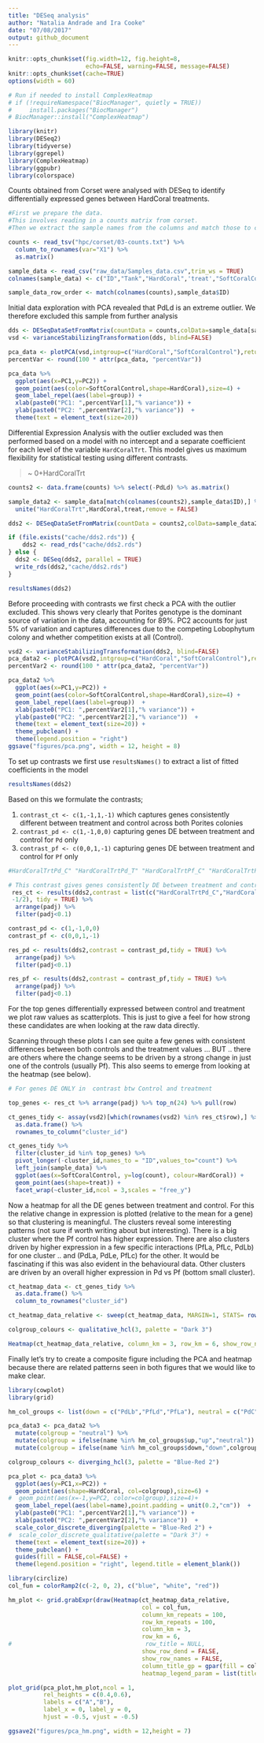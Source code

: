 ```yaml
---
title: "DESeq analysis"
author: "Natalia Andrade and Ira Cooke"
date: "07/08/2017"
output: github_document
---
```


```r
knitr::opts_chunk$set(fig.width=12, fig.height=8,
                      echo=FALSE, warning=FALSE, message=FALSE)
knitr::opts_chunk$set(cache=TRUE)
options(width = 60)

# Run if needed to install ComplexHeatmap
# if (!requireNamespace("BiocManager", quietly = TRUE))
#     install.packages("BiocManager")
# BiocManager::install("ComplexHeatmap")

library(knitr)
library(DESeq2)
library(tidyverse)
library(ggrepel)
library(ComplexHeatmap)
library(ggpubr)
library(colorspace)
```

Counts obtained from Corset were analysed with DESeq to identify differentially expressed genes between HardCoral treatments. 

```r
#First we prepare the data.  
#This involves reading in a counts matrix from corset.  
#Then we extract the sample names from the columns and match those to conditions in an excel file that describes the experimental conditions for each sample.

counts <- read_tsv("hpc/corset/03-counts.txt") %>% 
  column_to_rownames(var="X1") %>% 
  as.matrix()

sample_data <- read_csv("raw_data/Samples_data.csv",trim_ws = TRUE)
colnames(sample_data) <- c("ID","Tank","HardCoral",'treat',"SoftCoralControl","PdvsL_Other")

sample_data_row_order <- match(colnames(counts),sample_data$ID)
```

Initial data exploration with PCA revealed that PdLd is an extreme outlier.  We therefore excluded this sample from further analysis

```r
dds <- DESeqDataSetFromMatrix(countData = counts,colData=sample_data[sample_data_row_order,],design = ~  treat+ HardCoral)
vsd <- varianceStabilizingTransformation(dds, blind=FALSE)

pca_data <- plotPCA(vsd,intgroup=c("HardCoral","SoftCoralControl"),returnData=TRUE)
percentVar <- round(100 * attr(pca_data, "percentVar"))

pca_data %>% 
  ggplot(aes(x=PC1,y=PC2)) + 
  geom_point(aes(color=SoftCoralControl,shape=HardCoral),size=4) + 
  geom_label_repel(aes(label=group)) + 
  xlab(paste0("PC1: ",percentVar[1],"% variance")) + 
  ylab(paste0("PC2: ",percentVar[2],"% variance"))  +
  theme(text = element_text(size=20))
```

Differential Expression Analysis with the outlier excluded was then performed based on a model with no intercept and a separate coefficient for each level of the variable `HardCoralTrt`.  This model gives us maximum flexibility for statistical testing using different contrasts.

> ~ 0+HardCoralTrt

```r
counts2 <- data.frame(counts) %>% select(-PdLd) %>% as.matrix()

sample_data2 <- sample_data[match(colnames(counts2),sample_data$ID),] %>% 
  unite("HardCoralTrt",HardCoral,treat,remove = FALSE)

dds2 <- DESeqDataSetFromMatrix(countData = counts2,colData=sample_data2,design = ~  0+HardCoralTrt)

if (file.exists("cache/dds2.rds")) {
    dds2 <- read_rds("cache/dds2.rds")
} else {
  dds2 <- DESeq(dds2, parallel = TRUE)
  write_rds(dds2,"cache/dds2.rds")
}

resultsNames(dds2)
```

Before proceeding with contrasts we first check a PCA with the outlier excluded. This shows very clearly that Porites genotype is the dominant source of variation in the data, accounting for 89%. PC2 accounts for just 5% of variation and captures differences due to the competing Lobophytum colony and whether competition exists at all (Control).

```r
vsd2 <- varianceStabilizingTransformation(dds2, blind=FALSE)
pca_data2 <- plotPCA(vsd2,intgroup=c("HardCoral","SoftCoralControl"),returnData=TRUE)
percentVar2 <- round(100 * attr(pca_data2, "percentVar"))

pca_data2 %>% 
  ggplot(aes(x=PC1,y=PC2)) + 
  geom_point(aes(color=SoftCoralControl,shape=HardCoral),size=4) + 
  geom_label_repel(aes(label=group))  + 
  xlab(paste0("PC1: ",percentVar2[1],"% variance")) + 
  ylab(paste0("PC2: ",percentVar2[2],"% variance"))  +  
  theme(text = element_text(size=20)) + 
  theme_pubclean() +
  theme(legend.position = "right")
ggsave("figures/pca.png", width = 12, height = 8)
```

To set up contrasts we first use `resultsNames()` to extract a list of fitted coefficients in the model

```r
resultsNames(dds2)
```

Based on this we formulate the contrasts;

1. `contrast_ct <- c(1,-1,1,-1)` which captures genes consistently different between treatment and control across both Porites colonies
2. `contrast_pd <- c(1,-1,0,0)` capturing genes DE between treatment and control for `Pd` only
3. `contrast_pf <- c(0,0,1,-1)` capturing genes DE between treatment and control for `Pf` only


```r
#HardCoralTrtPd_C" "HardCoralTrtPd_T" "HardCoralTrtPf_C" "HardCoralTrtPf_T"

# This contrast gives genes consistently DE between treatment and control
 res_ct <- results(dds2,contrast = list(c("HardCoralTrtPd_C","HardCoralTrtPf_C"),c("HardCoralTrtPd_T","HardCoralTrtPf_T")),listValues=c(1/2,
 -1/2), tidy = TRUE) %>% 
  arrange(padj) %>% 
  filter(padj<0.1)

contrast_pd <- c(1,-1,0,0)
contrast_pf <- c(0,0,1,-1)

res_pd <- results(dds2,contrast = contrast_pd,tidy = TRUE) %>% 
  arrange(padj) %>% 
  filter(padj<0.1)

res_pf <- results(dds2,contrast = contrast_pf,tidy = TRUE) %>% 
  arrange(padj) %>% 
  filter(padj<0.1)
```


For the top genes differentially expressed between control and treatment we plot raw values as scatterplots.  This is just to give a feel for how strong these candidates are when looking at the raw data directly.  

Scanning through these plots I can see quite a few genes with consistent differences between both controls and the treatment values ... BUT .. there are others where the change seems to be driven by a strong change in just one of the controls (usually Pf).  This also seems to emerge from looking at the heatmap (see below).

```r
# For genes DE ONLY in  contrast btw Control and treatment

top_genes <- res_ct %>% arrange(padj) %>% top_n(24) %>% pull(row)

ct_genes_tidy <- assay(vsd2)[which(rownames(vsd2) %in% res_ct$row),] %>%
  as.data.frame() %>%
  rownames_to_column("cluster_id")

ct_genes_tidy %>%
  filter(cluster_id %in% top_genes) %>% 
  pivot_longer(-cluster_id,names_to = "ID",values_to="count") %>%
  left_join(sample_data) %>%
  ggplot(aes(x=SoftCoralControl, y=log(count), colour=HardCoral)) +
  geom_point(aes(shape=treat)) +
  facet_wrap(~cluster_id,ncol = 3,scales = "free_y")
```

Now a heatmap for all the DE genes between treatment and control. For this the relative change in expression is plotted (relative to the mean for a gene) so that clustering is meaningful. The clusters reveal some interesting patterns (not sure if worth writing about but interesting).  There is a big cluster where the Pf control has higher expression.  There are also clusters driven by higher expression in a few specific interactions (PfLa, PfLc, PdLb) for one cluster .. and (PdLa, PdLe, PfLc) for the other.  It would be fascinating if this was also evident in the behavioural data.  Other clusters are driven by an overall higher expression in Pd vs Pf (bottom small cluster).


```r
ct_heatmap_data <- ct_genes_tidy %>%
  as.data.frame() %>%
  column_to_rownames("cluster_id")

ct_heatmap_data_relative <- sweep(ct_heatmap_data, MARGIN=1, STATS= rowMeans(ct_heatmap_data))

colgroup_colours <- qualitative_hcl(3, palette = "Dark 3")

Heatmap(ct_heatmap_data_relative, column_km = 3, row_km = 6, show_row_names = FALSE,column_title_gp = gpar(fill = colgroup_colours, font = 1:3))
```


Finally let's try to create a composite figure including the PCA and heatmap because there are related patterns seen in both figures that we would like to make clear.

```r
library(cowplot)
library(grid)

hm_col_groups <- list(down = c("PdLb","PfLd","PfLa"), neutral = c("PdC","PdLc","PfLe","PfLb","PfC"), up = c("PdLe","PdLa","PfLc"))

pca_data3 <- pca_data2 %>% 
  mutate(colgroup = "neutral") %>% 
  mutate(colgroup = ifelse(name %in% hm_col_groups$up,"up","neutral")) %>% 
  mutate(colgroup = ifelse(name %in% hm_col_groups$down,"down",colgroup))

colgroup_colours <- diverging_hcl(3, palette = "Blue-Red 2")

pca_plot <- pca_data3 %>% 
  ggplot(aes(y=PC1,x=PC2)) + 
  geom_point(aes(shape=HardCoral, col=colgroup),size=6) + 
#  geom_point(aes(x=-1,y=PC2, color=colgroup),size=4)+
  geom_label_repel(aes(label=name),point.padding = unit(0.2,"cm"))  + 
  ylab(paste0("PC1: ",percentVar2[1],"% variance")) + 
  xlab(paste0("PC2: ",percentVar2[2],"% variance"))  +  
  scale_color_discrete_diverging(palette = "Blue-Red 2") +
#  scale_color_discrete_qualitative(palette = "Dark 3") +
  theme(text = element_text(size=20)) + 
  theme_pubclean() +
  guides(fill = FALSE,col=FALSE) +
  theme(legend.position = "right", legend.title = element_blank())

library(circlize)
col_fun = colorRamp2(c(-2, 0, 2), c("blue", "white", "red"))

hm_plot <- grid.grabExpr(draw(Heatmap(ct_heatmap_data_relative, 
                                      col = col_fun,
                                      column_km_repeats = 100,
                                      row_km_repeats = 100,
                                      column_km = 3,
                                      row_km = 6,
#                                      row_title = NULL,
                                      show_row_dend = FALSE,
                                      show_row_names = FALSE,
                                      column_title_gp = gpar(fill = colgroup_colours, font = 1:3),
                                      heatmap_legend_param = list(title="LogFC", legend_width = unit(10,"cm")))))

plot_grid(pca_plot,hm_plot,ncol = 1, 
          rel_heights = c(0.4,0.6), 
          labels = c("A","B"),
          label_x = 0, label_y = 0,
          hjust = -0.5, vjust = -0.5)

ggsave2("figures/pca_hm.png", width = 12,height = 7)
```



